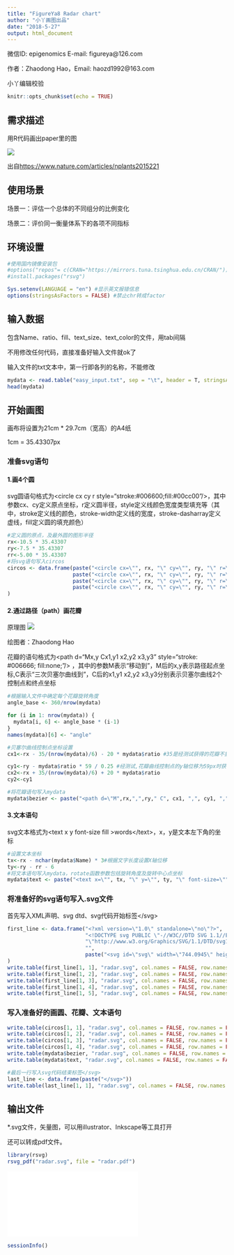```yaml
---
title: "FigureYa8 Radar chart"
author: "小丫画图出品"
date: "2018-5-27"
output: html_document
---
```

微信ID: epigenomics  E-mail: figureya@126.com

作者：Zhaodong Hao，Email: haozd1992@163.com

小丫编辑校验

```r
knitr::opts_chunk$set(echo = TRUE)
```

## 需求描述
用R代码画出paper里的图

![](example.png)

出自<https://www.nature.com/articles/nplants2015221>

## 使用场景
场景一：评估一个总体的不同组分的比例变化

场景二：评价同一衡量体系下的各项不同指标

## 环境设置

```r
#使用国内镜像安装包
#options("repos"= c(CRAN="https://mirrors.tuna.tsinghua.edu.cn/CRAN/"))
#install.packages("rsvg")

Sys.setenv(LANGUAGE = "en") #显示英文报错信息
options(stringsAsFactors = FALSE) #禁止chr转成factor
```

## 输入数据
包含Name、ratio、fill、text_size、text_color的文件，用tab间隔

不用修改任何代码，直接准备好输入文件就ok了

输入文件的txt文本中，第一行即各列的名称，不能修改

```r
mydata <- read.table("easy_input.txt", sep = "\t", header = T, stringsAsFactors = F, colClasses = c("character", "numeric", "character", "integer", "character"))
head(mydata)
```

## 开始画图
画布将设置为21cm * 29.7cm（宽高）的A4纸

1cm = 35.43307px

### 准备svg语句

#### 1.画4个圆

svg圆语句格式为\<circle cx cy r style="stroke:#006600;fill:#00cc00"/\>，其中参数cx、cy定义原点坐标，r定义圆半径，style定义线颜色宽度类型填充等（其中，stroke定义线的颜色，stroke-width定义线的宽度，stroke-dasharray定义虚线，fill定义圆的填充颜色）

```r
#定义圆的原点，及最外圆的图形半径
rx<-10.5 * 35.43307
ry<-7.5 * 35.43307
rr<-5.00 * 35.43307
#将svg语句写入circos
circos <- data.frame(paste("<circle cx=\"", rx, "\" cy=\"", ry, "\" r=\"", .25 * rr, "\" style=\"stroke:#b7b7b7; stroke-width:1; stroke-dasharray: 10 5; fill:none\"/>", sep = ""),
                     paste("<circle cx=\"", rx, "\" cy=\"", ry, "\" r=\"", .50 * rr, "\" style=\"stroke:#6c6b6b; stroke-width:2; fill:none\"/>", sep = ""),
                     paste("<circle cx=\"", rx, "\" cy=\"", ry, "\" r=\"", .75 * rr, "\" style=\"stroke:#b7b7b7; stroke-width:1; stroke-dasharray: 10 5; fill:none\"/>", sep = ""),
                     paste("<circle cx=\"", rx, "\" cy=\"", ry, "\" r=\"", 1.00*rr, "\" style=\"stroke:#6c6b6b; stroke-width:2; fill:none\"/>", sep = "")
)
```

#### 2.通过路径（path）画花瓣
原理图
![](schematics.png)

绘图者：Zhaodong Hao

花瓣的语句格式为\<path d="Mx,y Cx1,y1 x2,y2 x3,y3" style="stroke: #006666; fill:none;"/\> ，其中的参数M表示“移动到”，M后的x,y表示路径起点坐标,C表示“三次贝塞尔曲线到”，C后的x1,y1 x2,y2 x3,y3分别表示贝塞尔曲线2个控制点和终点坐标


```r
#根据输入文件中确定每个花瓣旋转角度
angle_base <- 360/nrow(mydata)

for (i in 1: nrow(mydata)) {
  mydata[i, 6] <- angle_base * (i-1)
}
names(mydata)[6] <- "angle"

#贝塞尔曲线控制点坐标设置
cx1<-rx - 35/(nrow(mydata)/6) - 20 * mydata$ratio #35是经测试获得的花瓣不重叠时控制点坐标相对原点X轴最佳位移,35/(nrow(mydata)/6)即根据用户自定义的花瓣个数计算最佳位移,减去20 * mydata$ratio是为了根据ratio大小调整花瓣宽度

cy1<-ry - mydata$ratio * 59 / 0.25 #经测试,花瓣曲线控制点的y轴位移为59px时获得的花瓣的长度是0.25倍的最外圆半径
cx2<-rx + 35/(nrow(mydata)/6) + 20 * mydata$ratio
cy2<-cy1

#将花瓣语句写入mydata
mydata$bezier <- paste("<path d=\"M",rx,",",ry," C", cx1, ",", cy1, ",", cx2, ",", cy2, ",",rx,",",ry,"\" transform=\"rotate(", mydata$angle, " ",rx," ",ry,")\"", " fill=\"#", mydata$fill, "\" stroke = \"black\" stroke-width = \"0.5px\" />", sep = "")
```

#### 3.文本语句
svg文本格式为\<text x y font-size fill >words\</text\>，x，y是文本左下角的坐标


```r
#设置文本坐标
tx<-rx - nchar(mydata$Name) * 3#根据文字长度设置X轴位移
ty<-ry - rr - 6
#将文本语句写入mydata，rotate函数参数包括旋转角度及旋转中心点坐标
mydata$text <- paste("<text x=\"", tx, "\" y=\"", ty, "\" font-size=\"", mydata$text_size, "\" transform=\"rotate(", mydata$angle, " ",rx," ",ry,")\"", " fill=\"#", mydata$text_color, "\" >", mydata$Name, "</text>", sep = "")
```

### 将准备好的svg语句写入.svg文件
首先写入XML声明、svg dtd、svg代码开始标签\</svg>
```r
first_line <- data.frame("<?xml version=\"1.0\" standalone=\"no\"?>",
                         "<!DOCTYPE svg PUBLIC \"-//W3C//DTD SVG 1.1//EN\"",
                         "\"http://www.w3.org/Graphics/SVG/1.1/DTD/svg11.dtd\">",
                         "",
                         paste("<svg id=\"svg\" width=\"744.0945\" height=\"1052.362\">", "\t")#画布设置为21cm * 29.7cm（宽高）的A4纸
)
write.table(first_line[1, 1], "radar.svg", col.names = FALSE, row.names = FALSE, quote = FALSE)
write.table(first_line[1, 2], "radar.svg", col.names = FALSE, row.names = FALSE, quote = FALSE, append = TRUE)
write.table(first_line[1, 3], "radar.svg", col.names = FALSE, row.names = FALSE, quote = FALSE, append = TRUE)
write.table(first_line[1, 4], "radar.svg", col.names = FALSE, row.names = FALSE, quote = FALSE, append = TRUE)
write.table(first_line[1, 5], "radar.svg", col.names = FALSE, row.names = FALSE, quote = FALSE, append = TRUE)
```

### 写入准备好的画圆、花瓣、文本语句
```r
write.table(circos[1, 1], "radar.svg", col.names = FALSE, row.names = FALSE, quote = FALSE, append = TRUE)
write.table(circos[1, 2], "radar.svg", col.names = FALSE, row.names = FALSE, quote = FALSE, append = TRUE)
write.table(circos[1, 3], "radar.svg", col.names = FALSE, row.names = FALSE, quote = FALSE, append = TRUE)
write.table(circos[1, 4], "radar.svg", col.names = FALSE, row.names = FALSE, quote = FALSE, append = TRUE)
write.table(mydata$bezier, "radar.svg", col.names = FALSE, row.names = FALSE, quote = FALSE, append = TRUE)
write.table(mydata$text, "radar.svg", col.names = FALSE, row.names = FALSE, quote = FALSE, append = TRUE)

#最后一行写入svg代码结束标签</svg>
last_line <- data.frame(paste("</svg>"))
write.table(last_line[1, 1], "radar.svg", col.names = FALSE, row.names = FALSE, quote = FALSE, append = TRUE)
```

## 输出文件
*.svg文件，矢量图，可以用illustrator、Inkscape等工具打开

还可以转成pdf文件。

```r
library(rsvg)
rsvg_pdf("radar.svg", file = "radar.pdf")
```

![](radar.pdf)

```r
sessionInfo()
```